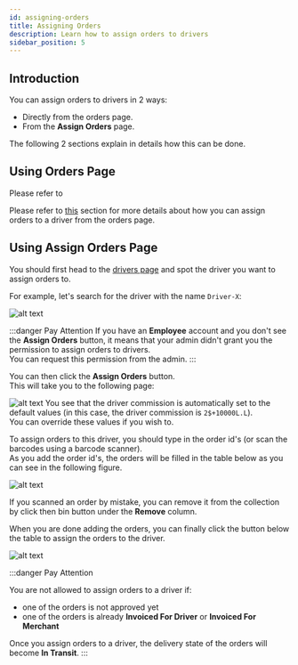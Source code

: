 ```yaml
---
id: assigning-orders
title: Assigning Orders
description: Learn how to assign orders to drivers
sidebar_position: 5
---
```


## Introduction

You can assign orders to drivers in 2 ways:
- Directly from the orders page.
- From the **Assign Orders** page.

The following 2 sections explain in details how this can be done.

## Using Orders Page

Please refer to 


Please refer to [this](/user-guides/for-delivery-companies/orders/listing-orders#assign-driver) section for more details about how you can assign orders to a driver from the orders page.

## Using **Assign Orders** Page

You should first head to the [drivers page](https://parceltracer.app/drivers) and spot the driver you want to assign orders to.

For example, let's search for the driver with the name `Driver-X`:

![alt text](./media/search-for-driver-x.png)

:::danger Pay Attention
If you have an **Employee** account and you don't see the **Assign Orders** button, it means that your admin didn't grant you the permission to assign orders to drivers.\
You can request this permission from the admin.
:::

You can then click the **Assign Orders** button.\
This will take you to the following page:

![alt text](./media/assign-orders-page.png)
You see that the driver commission is automatically set to the default values (in this case, the driver commission is `2$+10000L.L`).\
You can override these values if you wish to.

To assign orders to this driver, you should type in the order id's (or scan the barcodes using a barcode scanner).\
As you add the order id's, the orders will be filled in the table below as you can see in the following figure.

![alt text](./media/assign-orders-orders-table.png)

If you scanned an order by mistake, you can remove it from the collection by click then bin button under the **Remove** column.

When you are done adding the orders, you can finally click the button below the table to assign the orders to the driver.

![alt text](./media/assign-orders-after-assigning.png)

:::danger Pay Attention

You are not allowed to assign orders to a driver if:
- one of the orders is not approved yet
- one of the orders is already **Invoiced For Driver** or **Invoiced For Merchant**

Once you assign orders to a driver, the delivery state of the orders will become **In Transit**.
:::




